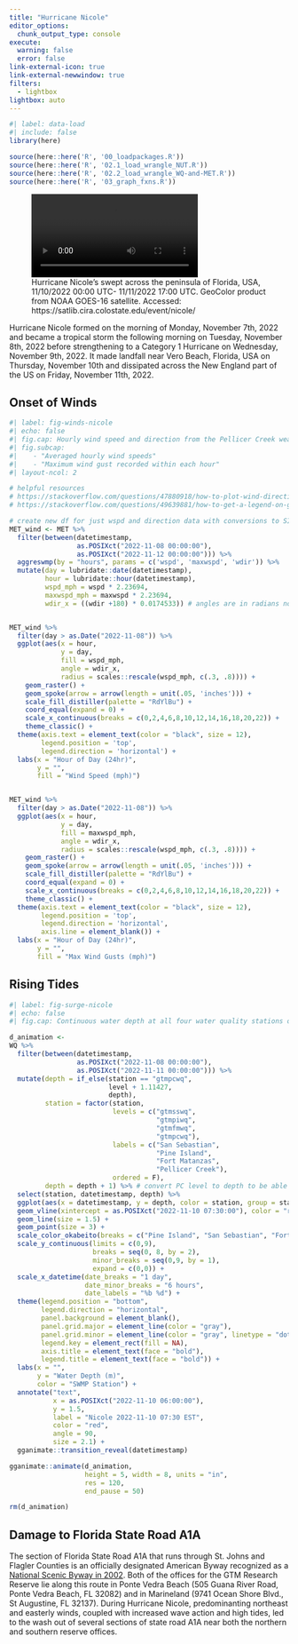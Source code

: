```yaml
---
title: "Hurricane Nicole"
editor_options: 
  chunk_output_type: console
execute: 
  warning: false
  error: false
link-external-icon: true
link-external-newwindow: true
filters: 
  - lightbox
lightbox: auto
---
```


```r
#| label: data-load
#| include: false
library(here)

source(here::here('R', '00_loadpackages.R'))
source(here::here('R', '02.1_load_wrangle_NUT.R'))
source(here::here('R', '02.2_load_wrangle_WQ-and-MET.R'))
source(here::here('R', '03_graph_fxns.R'))
```

![Hurricane Nicole's swept across the peninsula of Florida, USA, 11/10/2022 00:00 UTC- 11/11/2022 17:00 UTC. GeoColor product from NOAA GOES-16 satellite. Accessed: https://satlib.cira.colostate.edu/event/nicole/](/data/hurricane-nicole/202211100001-202211111711_g16_conus_geocolor_nicole_labels.mp4){#fig-nicole}

Hurricane Nicole formed on the morning of Monday, November 7th, 2022 and became a tropical storm the following morning on Tuesday, November 8th, 2022 before strengthening to a Category 1 Hurricane on Wednesday, November 9th, 2022. It made landfall near Vero Beach, Florida, USA on Thursday, November 10th and dissipated across the New England part of the US on Friday, November 11th, 2022. 

## Onset of Winds

```r
#| label: fig-winds-nicole
#| echo: false
#| fig.cap: Hourly wind speed and direction from the Pellicer Creek weather station during timeperiod of Hurricane Nicole within the state of Florida, USA (Wednesday, November 9 - Friday, November 11, 2022). The warmer the color, the higher the recorded wind speed. The arrows indicate the direction the wind was blowing towards and the length of the arrow reflects the wind speed information with longer meaning faster. All data is based upon 5 second readings at the weather station.
#| fig.subcap:
#|    - "Averaged hourly wind speeds"
#|    - "Maximum wind gust recorded within each hour"
#| layout-ncol: 2

# helpful resources
# https://stackoverflow.com/questions/47880918/how-to-plot-wind-direction-with-lat-lon-and-arrow-in-ggplot2 
# https://stackoverflow.com/questions/49639881/how-to-get-a-legend-on-geom-spoke

# create new df for just wspd and direction data with conversions to SI units
MET_wind <- MET %>% 
  filter(between(datetimestamp, 
                 as.POSIXct("2022-11-08 00:00:00"), 
                 as.POSIXct("2022-11-12 00:00:00"))) %>%
  aggreswmp(by = "hours", params = c('wspd', 'maxwspd', 'wdir')) %>% 
  mutate(day = lubridate::date(datetimestamp),
         hour = lubridate::hour(datetimestamp),
         wspd_mph = wspd * 2.23694,
         maxwspd_mph = maxwspd * 2.23694,
         wdir_x = ((wdir +180) * 0.0174533)) # angles are in radians not degrees, need to convert for plotting


MET_wind %>% 
  filter(day > as.Date("2022-11-08")) %>% 
  ggplot(aes(x = hour, 
             y = day, 
             fill = wspd_mph, 
             angle = wdir_x, 
             radius = scales::rescale(wspd_mph, c(.3, .8)))) +
    geom_raster() +
    geom_spoke(arrow = arrow(length = unit(.05, 'inches'))) + 
    scale_fill_distiller(palette = "RdYlBu") + 
    coord_equal(expand = 0) +
    scale_x_continuous(breaks = c(0,2,4,6,8,10,12,14,16,18,20,22)) +
    theme_classic() +
  theme(axis.text = element_text(color = "black", size = 12),
        legend.position = 'top', 
        legend.direction = 'horizontal') +
  labs(x = "Hour of Day (24hr)",
       y = "",
       fill = "Wind Speed (mph)")


MET_wind %>% 
  filter(day > as.Date("2022-11-08")) %>% 
  ggplot(aes(x = hour, 
             y = day, 
             fill = maxwspd_mph, 
             angle = wdir_x, 
             radius = scales::rescale(wspd_mph, c(.3, .8)))) +
    geom_raster() +
    geom_spoke(arrow = arrow(length = unit(.05, 'inches'))) + 
    scale_fill_distiller(palette = "RdYlBu") + 
    coord_equal(expand = 0) +
    scale_x_continuous(breaks = c(0,2,4,6,8,10,12,14,16,18,20,22)) +
    theme_classic() +
  theme(axis.text = element_text(color = "black", size = 12),
        legend.position = 'top', 
        legend.direction = 'horizontal',
        axis.line = element_blank()) +
  labs(x = "Hour of Day (24hr)",
       y = "",
       fill = "Max Wind Gusts (mph)")

```

## Rising Tides

```r
#| label: fig-surge-nicole
#| echo: false
#| fig.cap: Continuous water depth at all four water quality stations of the GTMNERR during the time period of Hurricane Nicole, Tuesday, November 8 - Friday, November 11, 2022. Red line indicates when the Hurricane was closest to the GTMNERR weather station in Pellicer Creek, based on barometric pressure readings.

d_animation <-
WQ %>% 
  filter(between(datetimestamp, 
                 as.POSIXct("2022-11-08 00:00:00"), 
                 as.POSIXct("2022-11-11 00:00:00"))) %>%
  mutate(depth = if_else(station == "gtmpcwq", 
                         level + 1.11427, 
                         depth),
         station = factor(station,
                          levels = c("gtmsswq",
                                     "gtmpiwq",
                                     "gtmfmwq",
                                     "gtmpcwq"),
                          labels = c("San Sebastian",
                                     "Pine Island",
                                     "Fort Matanzas",
                                     "Pellicer Creek"),
                          ordered = F),
         depth = depth + 1) %>% # convert PC level to depth to be able to compare sites
  select(station, datetimestamp, depth) %>% 
  ggplot(aes(x = datetimestamp, y = depth, color = station, group = station)) +
  geom_vline(xintercept = as.POSIXct("2022-11-10 07:30:00"), color = "red", size = 1) +
  geom_line(size = 1.5) +
  geom_point(size = 3) +
  scale_color_okabeito(breaks = c("Pine Island", "San Sebastian", "Fort Matanzas", "Pellicer Creek")) +
  scale_y_continuous(limits = c(0,9),
                     breaks = seq(0, 8, by = 2),
                     minor_breaks = seq(0,9, by = 1),
                     expand = c(0,0)) +
  scale_x_datetime(date_breaks = "1 day",
                   date_minor_breaks = "6 hours",
                   date_labels = "%b %d") +
  theme(legend.position = "bottom",
        legend.direction = "horizontal",
        panel.background = element_blank(),
        panel.grid.major = element_line(color = "gray"),
        panel.grid.minor = element_line(color = "gray", linetype = "dotted"),
        legend.key = element_rect(fill = NA),
        axis.title = element_text(face = "bold"),
        legend.title = element_text(face = "bold")) +
  labs(x = "",
       y = "Water Depth (m)",
       color = "SWMP Station") +
  annotate("text",
           x = as.POSIXct("2022-11-10 06:00:00"),
           y = 1.5,
           label = "Nicole 2022-11-10 07:30 EST",
           color = "red",
           angle = 90,
           size = 2.1) +
  gganimate::transition_reveal(datetimestamp)

gganimate::animate(d_animation, 
                   height = 5, width = 8, units = "in", 
                   res = 120,
                   end_pause = 50)

rm(d_animation)
```

## Damage to Florida State Road A1A

The section of Florida State Road A1A that runs through St. Johns and Flagler Counties is an officially designated American Byway recognized as a [National Scenic Byway in 2002](https://scenica1a.org/). Both of the offices for the GTM Research Reserve lie along this route in Ponte Vedra Beach (505 Guana River Road, Ponte Vedra Beach, FL 32082) and in Marineland (9741 Ocean Shore Blvd., St Augustine, FL 32137). 
During Hurricane Nicole, predominanting northeast and easterly winds, coupled with increased wave action and high tides, led to the wash out of several sections of state road A1A near both the northern and southern reserve offices. 